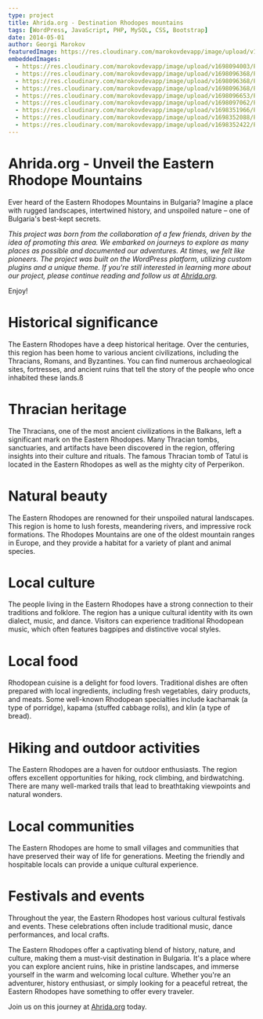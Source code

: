 ```yaml
---
type: project
title: Ahrida.org - Destination Rhodopes mountains
tags: [WordPress, JavaScript, PHP, MySQL, CSS, Bootstrap]
date: 2014-05-01
author: Georgi Marokov
featuredImage: https://res.cloudinary.com/marokovdevapp/image/upload/v1698093938/Projects/ahrida.org/ahrida-logo_kikndy.png
embeddedImages:
  - https://res.cloudinary.com/marokovdevapp/image/upload/v1698094003/Projects/ahrida.org/bg_agyouc.jpg
  - https://res.cloudinary.com/marokovdevapp/image/upload/v1698096368/Projects/ahrida.org/-%D0%A1%D0%B2%D0%B0%D1%82%D0%B1%D0%B0-2-e1444061878320_pqs4ff.jpg
  - https://res.cloudinary.com/marokovdevapp/image/upload/v1698096368/Projects/ahrida.org/-%D0%BF%D1%80%D0%B8-%D1%81-%D0%9B%D0%B5%D0%B1%D0%B5%D0%B4-e1442683013200_ffsr9w.jpg
  - https://res.cloudinary.com/marokovdevapp/image/upload/v1698096368/Projects/ahrida.org/-3-e1442682341685_eknesc.jpg
  - https://res.cloudinary.com/marokovdevapp/image/upload/v1698096653/Projects/ahrida.org/278834735_10224773418260007_9003782724500081538_n-1024x768_wnm89i.webp
  - https://res.cloudinary.com/marokovdevapp/image/upload/v1698097062/Projects/ahrida.org/1556011375_dsc_9029-2_yqdeil.jpg
  - https://res.cloudinary.com/marokovdevapp/image/upload/v1698351966/Projects/ahrida.org/10-Bulgarian-food-classics-You-Need-On-Your-_Must-Eat-Bucket-List_upxerb.jpg
  - https://res.cloudinary.com/marokovdevapp/image/upload/v1698352088/Projects/ahrida.org/6cf84f040ae11f57f92be0d203945bb9_twxksl.jpg
  - https://res.cloudinary.com/marokovdevapp/image/upload/v1698352422/Projects/ahrida.org/Rojen1_ssew5w.jpg
---
```


# Ahrida.org - Unveil the Eastern Rhodope Mountains

Ever heard of the Eastern Rhodopes Mountains in Bulgaria? Imagine a place with rugged landscapes, intertwined history,
and unspoiled nature – one of Bulgaria's best-kept secrets.

<GatsbyImage alt="ahrida.org" image={props.embedded.image1} />

_This project was born from the collaboration of a few friends, driven by the idea of promoting this area. We embarked
on journeys to explore as many places as possible and documented our adventures. At times, we felt like pioneers. The
project was built on the WordPress platform, utilizing custom plugins and a unique theme. If you're still interested in
learning more about our project, please continue reading and follow us at [Ahrida.org](https://ahrida.org)._

Enjoy!

# Historical significance

<GatsbyImage alt="ahrida.org history" image={props.embedded.image4} />

The Eastern Rhodopes have a deep historical heritage. Over the centuries, this region has been home to various ancient
civilizations, including the Thracians, Romans, and Byzantines. You can find numerous archaeological sites, fortresses,
and ancient ruins that tell the story of the people who once inhabited these lands.ß

# Thracian heritage

<GatsbyImage alt="ahrida.org" image={props.embedded.image5} />

The Thracians, one of the most ancient civilizations in the Balkans, left a significant mark on the Eastern Rhodopes.
Many Thracian tombs, sanctuaries, and artifacts have been discovered in the region, offering insights into their culture
and rituals. The famous Thracian tomb of Tatul is located in the Eastern Rhodopes as well as the mighty city of
Perperikon.

# Natural beauty

<GatsbyImage alt="ahrida.org nature" image={props.embedded.image2} />

The Eastern Rhodopes are renowned for their unspoiled natural landscapes. This region is home to lush forests,
meandering rivers, and impressive rock formations. The Rhodopes Mountains are one of the oldest mountain ranges in
Europe, and they provide a habitat for a variety of plant and animal species.

# Local culture

<GatsbyImage alt="ahrida.org local" image={props.embedded.image8} />

The people living in the Eastern Rhodopes have a strong connection to their traditions and folklore. The region has a
unique cultural identity with its own dialect, music, and dance. Visitors can experience traditional Rhodopean music,
which often features bagpipes and distinctive vocal styles.

# Local food

<GatsbyImage alt="ahrida.org local" image={props.embedded.image7} />

Rhodopean cuisine is a delight for food lovers. Traditional dishes are often prepared with local ingredients, including
fresh vegetables, dairy products, and meats. Some well-known Rhodopean specialties include kachamak (a type of
porridge), kapama (stuffed cabbage rolls), and klin (a type of bread).

# Hiking and outdoor activities

<GatsbyImage alt="ahrida.org activities" image={props.embedded.image3} />

The Eastern Rhodopes are a haven for outdoor enthusiasts. The region offers excellent opportunities for hiking, rock
climbing, and birdwatching. There are many well-marked trails that lead to breathtaking viewpoints and natural wonders.

# Local communities

<GatsbyImage alt="ahrida.org local" image={props.embedded.image6} />

The Eastern Rhodopes are home to small villages and communities that have preserved their way of life for generations.
Meeting the friendly and hospitable locals can provide a unique cultural experience.

# Festivals and events

<GatsbyImage alt="ahrida.org local" image={props.embedded.image9} />

Throughout the year, the Eastern Rhodopes host various cultural festivals and events. These celebrations often include
traditional music, dance performances, and local crafts.

The Eastern Rhodopes offer a captivating blend of history, nature, and culture, making them a must-visit destination in
Bulgaria. It's a place where you can explore ancient ruins, hike in pristine landscapes, and immerse yourself in the
warm and welcoming local culture. Whether you're an adventurer, history enthusiast, or simply looking for a peaceful
retreat, the Eastern Rhodopes have something to offer every traveler.

Join us on this journey at [Ahrida.org](https://ahrida.org/) today.
